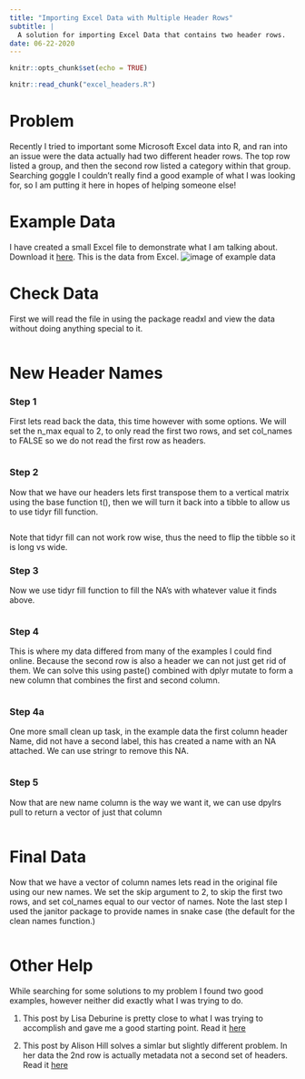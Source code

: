 ```yaml
---
title: "Importing Excel Data with Multiple Header Rows"
subtitle: |
  A solution for importing Excel Data that contains two header rows.
date: 06-22-2020
---
```



```r
knitr::opts_chunk$set(echo = TRUE)
```


```r

knitr::read_chunk("excel_headers.R")
```

# Problem 

Recently I tried to important some Microsoft Excel data into R, and ran into an issue were the data actually had two different header rows. The top row listed a group, and then the second row listed a category within that group.  Searching goggle I couldn't really find a good example of what I was looking for, so I am putting it here in hopes of helping someone else!   

# Example Data

I have created a small Excel file to demonstrate what I am talking about. Download it [here](https://github.com/mmmmtoasty19/kyleb/tree/master/content/post/2020-06-15-importing-excel-data-with-multiple-headers/example_data.xlsx). This is the data from Excel.
![image of example data](example_data_img1.png)

# Check Data

First we will read the file in using the package readxl and view the data without doing anything special to it.

```r

```

# New Header Names

### Step 1
First lets read back the data, this time however with some options.  We will set the n_max equal to 2, to only read the first two rows, and set col_names to FALSE so we do not read the first row as headers.

```r

```

### Step 2
Now that we have our headers lets first transpose them to a vertical matrix using the base function t(), then we will turn it back into a tibble to allow us to use tidyr fill function. 

```r

```

Note that tidyr fill can not work row wise, thus the need to flip the tibble so it is long vs wide.

### Step 3

Now we use tidyr fill function to fill the NA's with whatever value it finds above.  

```r

```

### Step 4

This is where my data differed from many of the examples I could find online.  Because the second row is also a header we can not just get rid of them.  We can solve this using paste() combined with dplyr mutate to form a new column that combines the first and second column.

```r

```

### Step 4a

One more small clean up task, in the example data the first column header Name, did not have a second label, this has created a name with an NA attached.  We can use stringr to remove this NA.

```r

```

### Step 5
Now that are new name column is the way we want it, we can use dpylrs pull to return a vector of just that column

```r

```

# Final Data

Now that we have a vector of column names lets read in the original file using our new names.  We set the skip argument to 2, to skip the first two rows, and set col_names equal to our vector of names.  Note the last step I used the janitor package to provide names in snake case (the default for the clean names function.)

```r

```

# Other Help

While searching for some solutions to my problem I found two good examples, however neither did exactly what I was trying to do.  

1.  This post by Lisa Deburine is pretty close to what I was trying to accomplish and gave me a good starting point.  Read it [here](https://debruine.github.io/posts/multi-row-headers/)

2.  This post by Alison Hill solves a simlar but slightly different problem. In her data the 2nd row is actually metadata not a second set of headers.  Read it [here](https://alison.rbind.io/post/2018-02-23-read-multiple-header-rows/)
